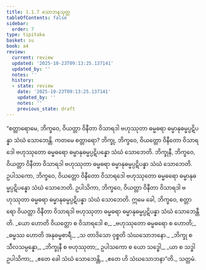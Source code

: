 ```yaml
---
title: 1.1.7 သောဘနသုတ္တ
tableOfContents: false
sidebar:
  order: 7
type: tipitaka
basket: su
book: a4
review:
  current: review
  updated: '2025-10-23T09:13:25.137141'
  updated_by: ''
  notes: ''
  history:
  - state: review
    date: '2025-10-23T09:13:25.137141'
    updated_by: ''
    notes: ''
    previous_state: draft
---
```



<ReviewStatus review={frontmatter.review} showDetails={true} />

<HypothesisAnnotation frontmatter={frontmatter} />

<DynamicBreadcrumb />

<Division number="7" book="a4" e="ch" v="15" p="314">

<Paragraph number="44" book="a4">
“စတ္တာရောမေ, ဘိက္ခဝေ, ဝိယတ္တာ ဝိနီတာ ဝိသာရဒါ ဗဟုဿုတာ ဓမ္မဓရာ ဓမ္မာနုဓမ္မပ္ပဋိပန္နာ သံဃံ သောဘေန္တိ. ကတမေ စတ္တာရော? ဘိက္ခု, ဘိက္ခဝေ, ဝိယတ္တော ဝိနီတော ဝိသာရဒေါ ဗဟုဿုတော ဓမ္မဓရော ဓမ္မာနုဓမ္မပ္ပဋိပန္နော သံဃံ သောဘေတိ. ဘိက္ခုနီ, ဘိက္ခဝေ, ဝိယတ္တာ ဝိနီတာ ဝိသာရဒါ ဗဟုဿုတာ ဓမ္မဓရာ ဓမ္မာနုဓမ္မပ္ပဋိပန္နာ သံဃံ သောဘေတိ. ဥပါသကော, ဘိက္ခဝေ, ဝိယတ္တော ဝိနီတော ဝိသာရဒေါ ဗဟုဿုတော ဓမ္မဓရော ဓမ္မာနုဓမ္မပ္ပဋိပန္နော သံဃံ သောဘေတိ. ဥပါသိကာ, ဘိက္ခဝေ, ဝိယတ္တာ ဝိနီတာ ဝိသာရဒါ ဗဟုဿုတာ ဓမ္မဓရာ ဓမ္မာနုဓမ္မပ္ပဋိပန္နာ သံဃံ သောဘေတိ. ဣမေ ခေါ, ဘိက္ခဝေ, စတ္တာရော ဝိယတ္တာ ဝိနီတာ ဝိသာရဒါ ဗဟုဿုတာ ဓမ္မဓရာ ဓမ္မာနုဓမ္မပ္ပဋိပန္နာ သံဃံ သောဘေန္တီတိ.
</Paragraph>

<Paragraph number="45" type="verses" book="a4">
_ယော ဟောတိ ဝိယတ္တော စ ဝိသာရဒေါ စ,_  
_ဗဟုဿုတော ဓမ္မဓရော စ ဟောတိ;_  
_ဓမ္မဿ ဟောတိ အနုဓမ္မစာရီ,_  
_သ တာဒိသော ဝုစ္စတိ သံဃသောဘနော._  

</Paragraph>

<Paragraph number="46" type="verses" book="a4">
_ဘိက္ခု စ သီလသမ္ပန္နော,_  
_ဘိက္ခုနီ စ ဗဟုဿုတာ;_  
ဥပါသကော စ ယော သဒ္ဓေါ,_  
_ယာ စ သဒ္ဓါ ဥပါသိကာ;_  
_ဧတေ ခေါ သံဃံ သောဘေန္တိ,_  
_ဧတေ ဟိ သံဃသောဘနာ”တိ._  


</Paragraph>
</Division>

<Paragraph number="47" type="center" book="a4">
သတ္တမံ.
</Paragraph>